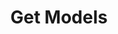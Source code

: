 ---
title: Get Models
openapi: GET /api/v1/chat/models
authMethod: "bearer"
description: "Use this endpoint to get a list of models available to you. 


The models available will depend on your subscription tier."
---
